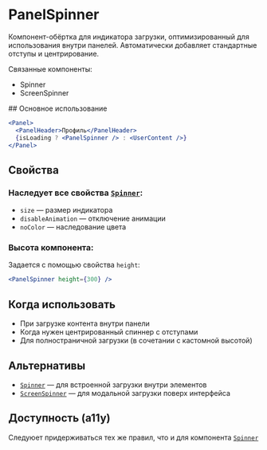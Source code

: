 <Overview>

# PanelSpinner

Компонент-обёртка для индикатора загрузки, оптимизированный для использования внутри панелей. Автоматически добавляет стандартные отступы и центрирование.

Связанные компоненты:

- Spinner
- ScreenSpinner

</Overview>
## Основное использование

```jsx
<Panel>
  <PanelHeader>Профиль</PanelHeader>
  {isLoading ? <PanelSpinner /> : <UserContent />}
</Panel>
```

## Свойства

### Наследует все свойства [`Spinner`](#/Spinner):

- `size` — размер индикатора
- `disableAnimation` — отключение анимации
- `noColor` — наследование цвета

### Высота компонента:

Задается с помощью свойства `height`:

```jsx
<PanelSpinner height={300} />
```

## Когда использовать

- При загрузке контента внутри панели
- Когда нужен центрированный спиннер с отступами
- Для полностраничной загрузки (в сочетании с кастомной высотой)

## Альтернативы

- [`Spinner`](#/Spinner) — для встроенной загрузки внутри элементов
- [`ScreenSpinner`](#/ScreenSpinner) — для модальной загрузки поверх интерфейса

## Доступность (a11y)

Следуюет придерживаться тех же правил, что и для компонента [`Spinner`](#/Spinner)
